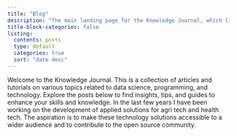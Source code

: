 ```yaml
---
title: "Blog"
description: "The main landing page for the Knowledge Journal, which lists all blog posts in reverse chronological order."
title-block-categories: false
listing:
  contents: posts
  type: default
  categories: true
  sort: "date desc"
---
```


Welcome to the Knowledge Journal. This is a collection of articles and tutorials on various topics related to data science, programming, and technology. Explore the posts below to find insights, tips, and guides to enhance your skills and knowledge. In the last few years I have been working on the development of applied solutions for agri tech and health tech. The aspiration is to make these technology solutions accessible to a wider audience and to contribute to the open source community.
